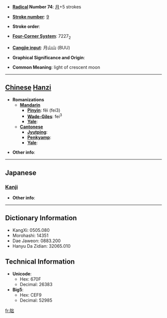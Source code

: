 * '''[[Wiktionary:Chinese radical index| Radical]] Number 74''': [[Wiktionary:Chinese radical index 月|月]]+5 strokes

* '''[[Wiktionary:Chinese total strokes index|Stroke number]]''': [[Wiktionary:Chinese total strokes index 9|9]]

* '''Stroke order''': 

* '''[[Wiktionary:Chinese four corner index|Four-Corner System]]''': 7227<sub>2</sub>

* '''[[Wiktionary:Chinese Cangjie index|Cangjie input]]''': 月山山 (BUU)

* '''Graphical Significance and Origin''': 

* '''Common Meaning''': light of crescent moon

----

== [[Chinese]] [[Hanzi]] ==

* '''Romanizations'''
** '''[[Mandarin]]'''
*** '''[[Pinyin]]''': fěi (fei3)
*** '''[[Wade-Giles]]''': fei<sup>3</sup>
*** '''[[Yale]]''': 
** '''[[Cantonese]]'''
*** '''[[Jyutping]]''':
*** '''[[Penkyamp]]''': 
*** '''[[Yale]]''': 

* '''Other info''': 

----

==Japanese==
===[[Kanji]]===
{{kanji|on readings=[[ひ]] (hi), [[はい]] (hai), [[ほつ]] (hotsu)
|kun readings=[[みかずき]] (mikazuki), [[くらい]] (kurai), [[おろか]] (oroka)
}}

* '''Other info''':  

----

== Dictionary Information ==

* KangXi: 0505.080
* Morohashi: 14351
* Dae Jaweon: 0883.200
* Hanyu Da Zidian: 32065.010

== Technical Information ==

* '''Unicode''':
** Hex: 670F
** Decimal: 26383
* '''Big5''':
** Hex: CEF9
** Decimal: 52985

[[fr:朏]]